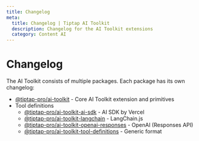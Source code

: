 ```yaml
---
title: Changelog
meta:
  title: Changelog | Tiptap AI Toolkit
  description: Changelog for the AI Toolkit extensions
  category: Content AI
---
```


# Changelog

The AI Toolkit consists of multiple packages. Each package has its own changelog:

- [@tiptap-pro/ai-toolkit](/content-ai/capabilities/ai-toolkit/changelog/ai-toolkit) - Core AI Toolkit extension and primitives
- Tool definitions
  - [@tiptap-pro/ai-toolkit-ai-sdk](/content-ai/capabilities/ai-toolkit/changelog/ai-toolkit-ai-sdk) - AI SDK by Vercel
  - [@tiptap-pro/ai-toolkit-langchain](/content-ai/capabilities/ai-toolkit/changelog/ai-toolkit-langchain) - LangChain.js
  - [@tiptap-pro/ai-toolkit-openai-responses](/content-ai/capabilities/ai-toolkit/changelog/ai-toolkit-openai-responses) - OpenAI (Responses API)
  - [@tiptap-pro/ai-toolkit-tool-definitions](/content-ai/capabilities/ai-toolkit/changelog/ai-toolkit-tool-definitions) - Generic format
